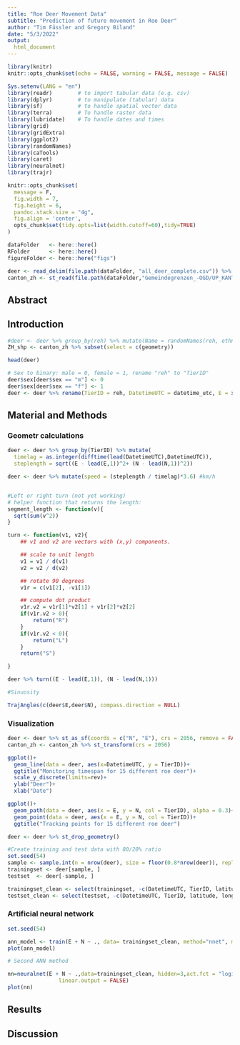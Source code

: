 ```yaml
---
title: "Roe Deer Movement Data"
subtitle: "Prediction of future movement in Roe Deer"
author: "Tim Fässler and Gregory Biland"
date: "5/3/2022"
output:
  html_document
---
```


```r
library(knitr)
knitr::opts_chunk$set(echo = FALSE, warning = FALSE, message = FALSE)
```

```r
Sys.setenv(LANG = "en")
library(readr)        # to import tabular data (e.g. csv)
library(dplyr)        # to manipulate (tabular) data
library(sf)           # to handle spatial vector data
library(terra)        # To handle raster data
library(lubridate)    # To handle dates and times
library(grid)
library(gridExtra)
library(ggplot2)
library(randomNames)
library(caTools)
library(caret)
library(neuralnet)
library(trajr)

knitr::opts_chunk$set(
  message = F,
  fig.width = 7,
  fig.height = 6,
  pandoc.stack.size = "4g",
  fig.align = 'center',
  opts_chunk$set(tidy.opts=list(width.cutoff=60),tidy=TRUE)
)

dataFolder   <- here::here()   
RFolder      <- here::here()         
figureFolder <- here::here("figs") 
```

```r
deer <- read_delim(file.path(dataFolder, "all_deer_complete.csv")) %>% data.frame()
canton_zh <- st_read(file.path(dataFolder,"Gemeindegrenzen_-OGD/UP_KANTON_F.shp"))
```
## Abstract

## Introduction

```r
#deer <- deer %>% group_by(reh) %>% mutate(Name = randomNames(reh, ethnicity = 4)) #Give deer names
ZH_shp <- canton_zh %>% subset(select = c(geometry))

head(deer)

# Sex to binary: male = 0, female = 1, rename "reh" to "TierID"
deer$sex[deer$sex == "m"] <- 0
deer$sex[deer$sex == "f"] <- 1
deer <- deer %>% rename(TierID = reh, DatetimeUTC = datetime_utc, E = x, N = y)

```

## Material and Methods

### Geometr calculations

```r
deer <- deer %>% group_by(TierID) %>% mutate(
  timelag = as.integer(difftime(lead(DatetimeUTC),DatetimeUTC)),
  steplength = sqrt((E - lead(E,1))^2+ (N - lead(N,1))^2))

deer <- deer %>% mutate(speed = (steplength / timelag)*3.6) #km/h


#Left or right turn (not yet working)
# helper function that returns the length:
segment_length <- function(v){
  sqrt(sum(v^2))
}

turn <- function(v1, v2){
    ## v1 and v2 are vectors with (x,y) components.

    ## scale to unit length
    v1 = v1 / d(v1)
    v2 = v2 / d(v2)

    ## rotate 90 degrees
    v1r = c(v1[2], -v1[1])

    ## compute dot product
    v1r.v2 = v1r[1]*v2[1] + v1r[2]*v2[2]
    if(v1r.v2 > 0){
        return("R")
    }
    if(v1r.v2 < 0){
        return("L")
    }
    return("S")

}

deer %>% turn((E - lead(E,1)), (N - lead(N,1)))

#Sinuosity

TrajAngles(c(deer$E,deer$N), compass.direction = NULL)
```


### Visualization

```r
deer <- deer %>% st_as_sf(coords = c("N", "E"), crs = 2056, remove = FALSE) %>% st_transform(crs = 2056)
canton_zh <- canton_zh %>% st_transform(crs = 2056)

ggplot()+
  geom_line(data = deer, aes(x=DatetimeUTC, y = TierID))+
  ggtitle("Monitoring timespan for 15 different roe deer")+
  scale_y_discrete(limits=rev)+
  ylab("Deer")+
  xlab("Date")

ggplot()+
  geom_path(data = deer, aes(x = E, y = N, col = TierID), alpha = 0.3)+
  geom_point(data = deer, aes(x = E, y = N, col = TierID))+
  ggtitle("Tracking points for 15 different roe deer")

deer <- deer %>% st_drop_geometry()

```

```r

#Create training and test data with 80/20% ratio
set.seed(54)
sample <- sample.int(n = nrow(deer), size = floor(0.8*nrow(deer)), replace = F)
trainingset <- deer[sample, ]
testset  <- deer[-sample, ]

trainingset_clean <- select(trainingset, -c(DatetimeUTC, TierID, latitude, longitude, TierID)) %>% na.omit()
testset_clean <- select(testset, -c(DatetimeUTC, TierID, latitude, longitude, TierID)) %>% na.omit()
```

### Artificial neural network 
```r
set.seed(54)

ann_model <- train(E + N ~ ., data= trainingset_clean, method="nnet", maxit = 1, trace=FALSE, MaxNWts=2600)
plot(ann_model)

# Second ANN method

nn=neuralnet(E + N ~ .,data=trainingset_clean, hidden=3,act.fct = "logistic", 
                linear.output = FALSE)
plot(nn)


```



## Results


## Discussion
